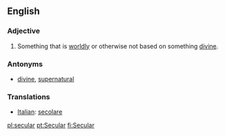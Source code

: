 ==English==

===Adjective===
#Something that is [[worldly]] or otherwise not based on something [[divine]].

===Antonyms===
*[[divine]], [[supernatural]]

=== Translations ===
*[[Italian]]: [[secolare]]

[[pl:secular]]
[[pt:Secular]]
[[fi:Secular]]